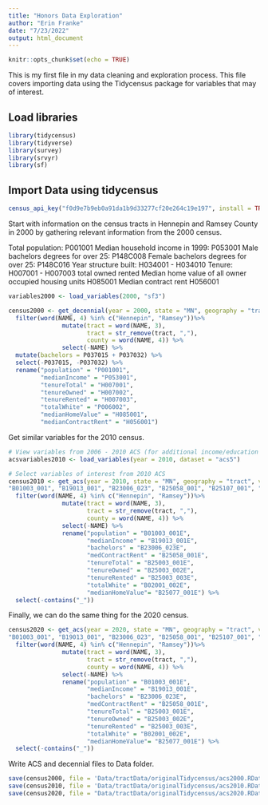 ```yaml
---
title: "Honors Data Exploration"
author: "Erin Franke"
date: "7/23/2022"
output: html_document
---
```


```r
knitr::opts_chunk$set(echo = TRUE)
```

This is my first file in my data cleaning and exploration process.
This file covers importing data using the Tidycensus package for variables that may of interest. 

## Load libraries 

```r
library(tidycensus)
library(tidyverse)
library(survey)
library(srvyr)
library(sf)
```

## Import Data using tidycensus

```r
census_api_key("f0d9e7b9eb0a91da1b9d33277cf20e264c19e197", install = TRUE, overwrite=TRUE)
```

Start with information on the census tracts in Hennepin and Ramsey County in 2000 by gathering relevant information from the 2000 census.

Total population: P001001
Median household income in 1999: P053001
Male bachelors degrees for over 25: P148C008
Female bachelors degrees for over 25: P148C016
Year structure built: H034001 - H034010
Tenure: H007001 - H007003 total owned rented
Median home value of all owner occupied housing units H085001
Median contract rent H056001

```r
variables2000 <- load_variables(2000, "sf3")

census2000 <- get_decennial(year = 2000, state = "MN", geography = "tract", variables = c("P001001", "P053001", "P037015", "P037032", "H007001", "H007002", "H007003", "P006002", "H085001", "H056001"), output = 'wide') %>%
  filter(word(NAME, 4) %in% c("Hennepin", "Ramsey"))%>%
               mutate(tract = word(NAME, 3),
                      tract = str_remove(tract, ","),
                      county = word(NAME, 4)) %>%
               select(-NAME) %>%
  mutate(bachelors = P037015 + P037032) %>%
  select(-P037015, -P037032) %>%
  rename("population" = "P001001", 
         "medianIncome" = "P053001",
         "tenureTotal" = "H007001", 
         "tenureOwned" = "H007002", 
         "tenureRented" = "H007003",
         "totalWhite" = "P006002", 
         "medianHomeValue" = "H085001", 
         "medianContractRent" = "H056001")
```

Get similar variables for the 2010 census. 

```r
# View variables from 2006 - 2010 ACS (for additional income/education information)
acsvariables2010 <- load_variables(year = 2010, dataset = "acs5") 

# Select variables of interest from 2010 ACS
census2010 <- get_acs(year = 2010, state = "MN", geography = "tract", variables = c(	
"B01003_001", "B19013_001", "B23006_023", "B25058_001", "B25107_001", "B25003_001", "B25003_002", "B25003_003", "B02001_002", "B25077_001"), output = 'wide') %>%
  filter(word(NAME, 4) %in% c("Hennepin", "Ramsey"))%>%
               mutate(tract = word(NAME, 3),
                      tract = str_remove(tract, ","),
                      county = word(NAME, 4)) %>%
               select(-NAME) %>%
               rename("population" = "B01003_001E", 
                      "medianIncome" = "B19013_001E", 
                      "bachelors" = "B23006_023E",
                      "medContractRent" = "B25058_001E", 
                      "tenureTotal" = "B25003_001E", 
                      "tenureOwned" = "B25003_002E", 
                      "tenureRented" = "B25003_003E",
                      "totalWhite" = "B02001_002E", 
                      "medianHomeValue"= "B25077_001E") %>%
  select(-contains("_"))
```

Finally, we can do the same thing for the 2020 census.

```r
census2020 <- get_acs(year = 2020, state = "MN", geography = "tract", variables = c(	
"B01003_001", "B19013_001", "B23006_023", "B25058_001", "B25107_001", "B25003_001", "B25003_002", "B25003_003", "B02001_002", "B25077_001"), output = 'wide') %>%
  filter(word(NAME, 4) %in% c("Hennepin", "Ramsey"))%>%
               mutate(tract = word(NAME, 3),
                      tract = str_remove(tract, ","),
                      county = word(NAME, 4)) %>%
               select(-NAME) %>%
               rename("population" = "B01003_001E", 
                      "medianIncome" = "B19013_001E", 
                      "bachelors" = "B23006_023E",
                      "medContractRent" = "B25058_001E", 
                      "tenureTotal" = "B25003_001E", 
                      "tenureOwned" = "B25003_002E", 
                      "tenureRented" = "B25003_003E",
                      "totalWhite" = "B02001_002E", 
                      "medianHomeValue"= "B25077_001E") %>%
  select(-contains("_"))
```

Write ACS and decennial files to Data folder.

```r
save(census2000, file = 'Data/tractData/originalTidycensus/acs2000.RData')
save(census2010, file = 'Data/tractData/originalTidycensus/acs2010.RData')
save(census2020, file = "Data/tractData/originalTidycensus/acs2020.RData")
```




